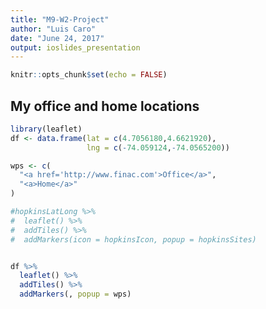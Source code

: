 ```yaml
---
title: "M9-W2-Project"
author: "Luis Caro"
date: "June 24, 2017"
output: ioslides_presentation
---
```


```r
knitr::opts_chunk$set(echo = FALSE)
```

## My office and home locations

```r
library(leaflet)
df <- data.frame(lat = c(4.7056180,4.6621920),
                 lng = c(-74.059124,-74.0565200))

wps <- c(
  "<a href='http://www.finac.com'>Office</a>",
  "<a>Home</a>"
)

#hopkinsLatLong %>% 
#  leaflet() %>%
#  addTiles() %>%
#  addMarkers(icon = hopkinsIcon, popup = hopkinsSites)


df %>% 
  leaflet() %>%
  addTiles() %>%
  addMarkers(, popup = wps)
```

